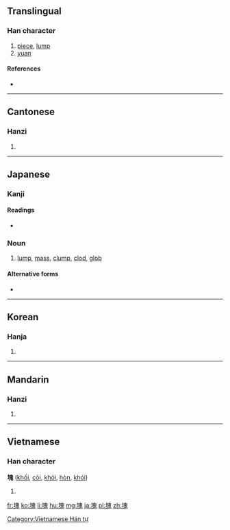 {{also|凷|块}}
==Translingual==

===Han character===
{{Han char|rn=32|rad=土|as=10|sn=13|four=4611<sub>3</sub>|canj=土竹山戈 (GHUI)|ids=⿰[[土]][[鬼]]}}

# [[piece]], [[lump]]
# [[yuan]]

====References====
* {{Han ref|kx=0235.010|dkj=05319|dj=0472.280|hdz=10464.170|uh=584A|ud=22602|bh=B6F4|bd=46836}}

----

==Cantonese==

===Hanzi===
{{yue-hanzi|jyut=|y=faai3|sim=块}}

# {{defn|lang=yue|sort=土10}}

----

==Japanese==

===Kanji===
{{ja-kanji|grade=c|rs=土10}}

====Readings====
* {{ja-readings|on=[[かい]] (kai)|kun=[[かたまり]] (katamari), [[つちくれ]] (tsuchikure)}}

===Noun===
{{ja-noun|k|hira=かたまり|rom=katamari}} 

# [[lump]], [[mass]], [[clump]], [[clod]], [[glob]]

====Alternative forms====
* {{l|ja|固まり}}

----

==Korean==

===Hanja===
{{ko-hanja|hangeul=괴|rv=goe|mr=koe}}

# {{defn|lang=ko|sort=土10}}

----

==Mandarin==

===Hanzi===
{{cmn-hanzi|sim=块|pin=[[kuài]] ([[kuai4]])|wg=k'uai<sup>4</sup>}}

# {{defn|lang=cmn|sort=土10}}

----

==Vietnamese==

===Han character===
'''塊''' ([[khối]], [[cỏi]], [[khỏi]], [[hòn]], [[khói]])

# {{defn|lang=vi}}

[[Category:Vietnamese Hán tự]]

[[fr:塊]]
[[ko:塊]]
[[li:塊]]
[[hu:塊]]
[[mg:塊]]
[[ja:塊]]
[[pl:塊]]
[[zh:塊]]